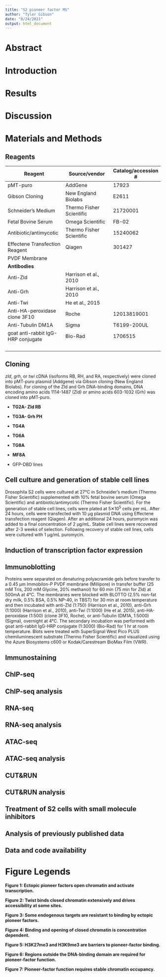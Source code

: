 ```yaml
---
title: "S2 pioneer factor MS"
author: "Tyler Gibson"
date: "8/24/2021"
output: html_document
---
```


# Abstract

# Introduction

# Results

# Discussion

# Materials and Methods

## Reagents

| Reagent                            | Source/vendor            | Catalog/accession \# |
|----------------------------|------------------------|--------------------|
| pMT-puro                           | AddGene                  | 17923                |
| Gibson Cloning                     | New England Biolabs      | E2611                |
| Schneider's Medium                 | Thermo Fisher Scientific | 21720001             |
| Fetal Bovine Serum                 | Omega Scientific         | FB-02                |
| Antibiotic/antimycotic             | Thermo Fisher Scientific | 15240062             |
| Effectene Transfection Reagent     | Qiagen                   | 301427               |
| PVDF Membrane                      |                          |                      |
| **Antibodies**                     |                          |                      |
| Anti-Zld                           | Harrison et al., 2010    |                      |
| Anti-Grh                           | Harrison et al., 2010    |                      |
| Anti-Twi                           | He et al., 2015          |                      |
| Anti-HA-peroxidase clone 3F10      | Roche                    | 12013819001          |
| Anti-Tubulin DM1A                  | Sigma                    | T6199-200UL          |
| goat anti-rabbit IgG-HRP conjugate | Bio-Rad                  | 1706515              |
|                                    |                          |                      |
|                                    |                          |                      |
|                                    |                          |                      |
|                                    |                          |                      |

## Cloning

*zld*, *grh*, or *twi* cDNA (isoforms RB, RH, and RA, respectively) were cloned into pMT-puro plasmid (Addgene) via Gibson cloning (New England Biolabs). For cloning of the Zld and Grh DNA-binding domains, DNA encoding amino acids 1114-1487 (Zld) or amino acids 603-1032 (Grh) was cloned into pMT-puro.

-   **TG2A- Zld RB**

-   **TG3A- Grh PH**

-   **TG4A**

-   **TG6A**

-   **TG8A**

-   **MF8A**

-   GFP-DBD lines

## Cell culture and generation of stable cell lines

Drosophila S2 cells were cultured at 27°C in Schneider's medium (Thermo Fisher Scientific) supplemented with 10% fetal bovine serum (Omega Scientific) and antibiotic/antimycotic (Thermo Fisher Scientific). For the generation of stable cell lines, cells were plated at 5✕10^5^ cells per mL. After 24 hours, cells were transfected with 10 µg plasmid DNA using Effectene transfection reagent (Qiagen). After an additional 24 hours, puromycin was added to a final concentration of 2 µg/mL. Stable cell lines were recovered after 2-3 weeks of selection. Following recovery of stable cell lines, cells were cultured with 1 µg/mL puromycin.

## Induction of transcription factor expression

## Immunoblotting

Proteins were separated on denaturing polyacramide gels before transfer to a 0.45 μm Immobilon-P PVDF membrane (Millipore) in transfer buffer (25 mM Tris, 200 mM Glycine, 20% methanol) for 60 min (75 min for Zld) at 500mA at 4°C. The membranes were blocked with BLOTTO (2.5% non-fat dry milk, 0.5% BSA, 0.5% NP-40, in TBST) for 30 min at room temperature and then incubated with anti-Zld (1:750) (Harrison et al., 2010), anti-Grh (1:1000) (Harrison et al., 2010), anti-Twi (1:1000) (He et al. 2015), anti-HA-peroxidase (1:500) (clone 3F10, Roche), or anti-Tubulin (DM1A, 1:5000) (Sigma), overnight at 4°C. The secondary incubation was performed with goat anti-rabbit IgG-HRP conjugate (1:3000) (Bio-Rad) for 1 hr at room temperature. Blots were treated with SuperSignal West Pico PLUS chemiluminescent substrate (Thermo Fisher Scientific) and visualized using the Azure Biosystems c600 or Kodak/Carestream BioMax Film (VWR).

## Immunostaining

## ChIP-seq

## ChIP-seq analysis

## RNA-seq

## RNA-seq analysis

## ATAC-seq

## ATAC-seq analysis

## CUT&RUN

## CUT&RUN analysis

## Treatment of S2 cells with small molecule inhibitors

## Analysis of previously published data

## Data and code availability

# Figure Legends

**Figure 1: Ectopic pioneer factors open chromatin and activate transcription.**

**Figure 2: Twist binds closed chromatin extensively and drives accessibility at some sites.**

**Figure 3: Some endogenous targets are resistant to binding by ectopic pioneer factors.**

**Figure 4: Binding and opening of closed chromatin is concentration dependent.**

**Figure 5: H3K27me3 and H3K9me3 are barriers to pioneer-factor binding.**

**Figure 6: Regions outside the DNA-binding domain are required for pioneer-factor function.**

**Figure 7: Pioneer-factor function requires stable chromatin occupancy.**
